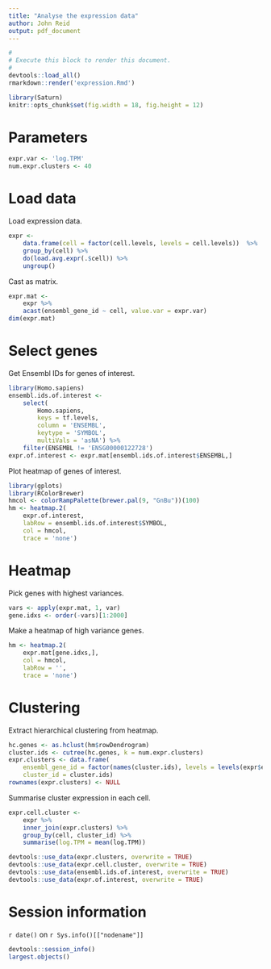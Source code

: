 ```yaml
---
title: "Analyse the expression data"
author: John Reid
output: pdf_document
---
```


```r
#
# Execute this block to render this document.
#
devtools::load_all()
rmarkdown::render('expression.Rmd')
```

```r
library(Saturn)
knitr::opts_chunk$set(fig.width = 18, fig.height = 12)
```


# Parameters

```r
expr.var <- 'log.TPM'
num.expr.clusters <- 40
```


# Load data

Load expression data.
```r
expr <-
    data.frame(cell = factor(cell.levels, levels = cell.levels))  %>%
    group_by(cell) %>%
    do(load.avg.expr(.$cell)) %>%
    ungroup()
```

Cast as matrix.
```r
expr.mat <-
    expr %>%
    acast(ensembl_gene_id ~ cell, value.var = expr.var)
dim(expr.mat)
```


# Select genes

Get Ensembl IDs for genes of interest.
```r
library(Homo.sapiens)
ensembl.ids.of.interest <-
    select(
        Homo.sapiens,
        keys = tf.levels,
        column = 'ENSEMBL',
        keytype = 'SYMBOL',
        multiVals = 'asNA') %>%
    filter(ENSEMBL != 'ENSG00000122728')
expr.of.interest <- expr.mat[ensembl.ids.of.interest$ENSEMBL,]
```

Plot heatmap of genes of interest.
```r
library(gplots)
library(RColorBrewer)
hmcol <- colorRampPalette(brewer.pal(9, "GnBu"))(100)
hm <- heatmap.2(
    expr.of.interest,
    labRow = ensembl.ids.of.interest$SYMBOL,
    col = hmcol,
    trace = 'none')
```


# Heatmap

Pick genes with highest variances.
```r
vars <- apply(expr.mat, 1, var)
gene.idxs <- order(-vars)[1:2000]
```

Make a heatmap of high variance genes.
```r
hm <- heatmap.2(
    expr.mat[gene.idxs,],
    col = hmcol,
    labRow = '',
    trace = 'none')
```


# Clustering

Extract hierarchical clustering from heatmap.
```r
hc.genes <- as.hclust(hm$rowDendrogram)
cluster.ids <- cutree(hc.genes, k = num.expr.clusters)
expr.clusters <- data.frame(
    ensembl_gene_id = factor(names(cluster.ids), levels = levels(expr$ensembl_gene_id)),
    cluster_id = cluster.ids)
rownames(expr.clusters) <- NULL
```

Summarise cluster expression in each cell.
```r
expr.cell.cluster <-
    expr %>%
    inner_join(expr.clusters) %>%
    group_by(cell, cluster_id) %>%
    summarise(log.TPM = mean(log.TPM))
```


```r
devtools::use_data(expr.clusters, overwrite = TRUE)
devtools::use_data(expr.cell.cluster, overwrite = TRUE)
devtools::use_data(ensembl.ids.of.interest, overwrite = TRUE)
devtools::use_data(expr.of.interest, overwrite = TRUE)
```


# Session information

`r date()` on `r Sys.info()[["nodename"]]`
```r
devtools::session_info()
largest.objects()
```
